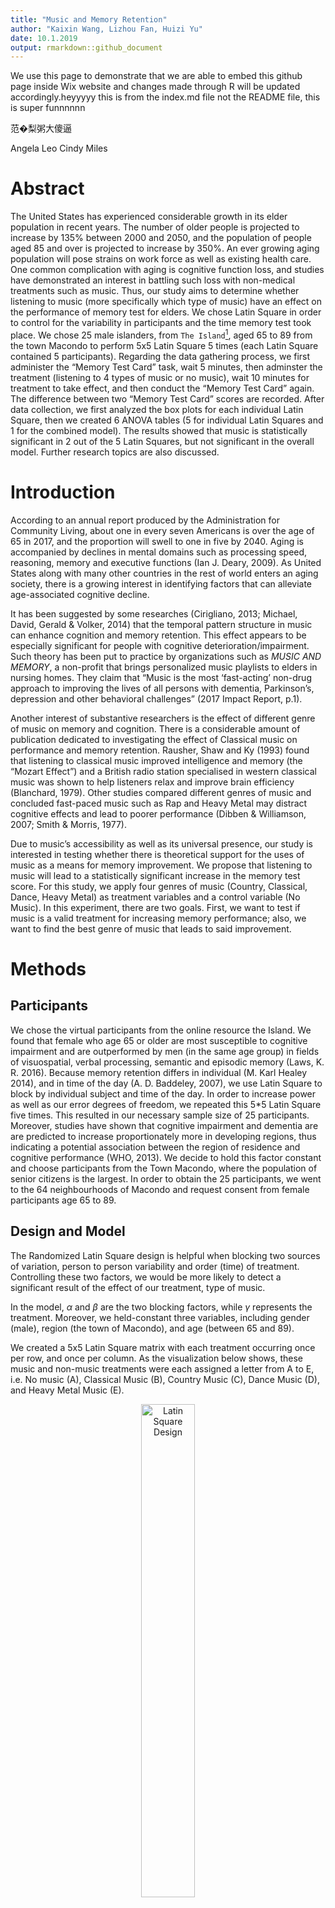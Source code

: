 ```yaml
---
title: "Music and Memory Retention"
author: "Kaixin Wang, Lizhou Fan, Huizi Yu"
date: 10.1.2019
output: rmarkdown::github_document
---
```


We use this page to demonstrate that we are able to embed this github page inside Wix website and changes made through R will be updated accordingly.heyyyyy this is from the index.md file not the README file, this is super funnnnnn 

范�梨粥大傻逼

Angela Leo Cindy Miles 

# Abstract

The United States has experienced considerable growth in its elder population in recent years. The number of older people is projected to increase by 135% between 2000 and 2050, and the population of people aged 85 and over is projected to increase by 350%. An ever growing aging population will pose strains on work force as well as existing health care. One common complication with aging is cognitive function loss, and studies have demonstrated an interest in battling such loss with non-medical treatments such as music. Thus, our study aims to determine whether listening to music (more specifically which type of music) have an effect on the performance of memory test for elders. We chose Latin Square in order to control for the variability in participants and the time memory test took place. We chose 25 male islanders, from `The Island`[^1], aged 65 to 89 from the town Macondo to perform 5x5 Latin Square 5 times (each Latin Square contained 5 participants). Regarding the data gathering process, we first administer the "Memory Test Card" task, wait 5 minutes, then adminster the treatment (listening to 4 types of music or no music), wait 10 minutes for treatment to take effect, and then conduct the "Memory Test Card" again. The difference between two "Memory Test Card" scores are recorded. After data collection, we first analyzed the box plots for each individual Latin Square, then we created 6 ANOVA tables (5 for individual Latin Squares and 1 for the combined model). The results showed that music is statistically significant in 2 out of the 5 Latin Squares, but not significant in the overall model. Further research topics are also discussed. 

# Introduction
  
According to an annual report produced by the Administration for Community Living, about one in every seven Americans is over the age of 65 in 2017, and the proportion will swell to one in five by 2040. Aging is accompanied by declines in mental domains such as processing speed, reasoning, memory and executive functions (Ian J. Deary, 2009). As United States along with many other countries in the rest of world enters an aging society, there is a growing interest in identifying factors that can alleviate age-associated cognitive decline.   

It has been suggested by some researches (Cirigliano, 2013; Michael, David, Gerald & Volker, 2014) that the temporal pattern structure in music can enhance cognition and memory retention. This effect appears to be especially significant for people with cognitive deterioration/impairment. Such theory has been put to practice by organizations such as *MUSIC AND MEMORY*, a non-profit that brings personalized music playlists to elders in nursing homes. They claim that "Music is the most 'fast-acting' non-drug approach to improving the lives of all persons with dementia, Parkinson’s, depression and other behavioral challenges" (2017 Impact Report, p.1). 

Another interest of substantive researchers is the effect of different genre of music on memory and cognition. There is a considerable amount of publication dedicated to investigating the effect of Classical music on performance and memory retention. Rausher, Shaw and Ky (1993) found that listening to classical music improved intelligence and memory (the "Mozart Effect") and a British radio station specialised in western classical music was shown to help listeners relax and improve brain efficiency (Blanchard, 1979). Other studies compared different genres of music and concluded fast-paced music such as Rap and Heavy Metal may distract cognitive effects and lead to poorer performance (Dibben & Williamson, 2007; Smith & Morris, 1977).    

Due to music’s accessibility as well as its universal presence, our study is interested in testing whether there is theoretical support for the uses of music as a means for memory improvement. We propose that listening to music will lead to a statistically significant increase in the memory test score. For this study, we apply four genres of music (Country, Classical, Dance, Heavy Metal) as treatment variables and a control variable (No Music). In this experiment, there are two goals. First, we want to test if music is a valid treatment for increasing memory performance; also, we want to find the best genre of music that leads to said improvement. 

# Methods

## Participants

We chose the virtual participants from the online resource the Island. We found that female who age 65 or older are most susceptible to cognitive impairment and are outperformed by men (in the same age group) in fields of visuospatial, verbal processing, semantic and episodic memory (Laws, K. R. 2016). Because memory retention differs in individual (M. Karl Healey 2014), and in time of the day (A. D. Baddeley, 2007), we use Latin Square to block by individual subject and time of the day. In order to increase power as well as our error degrees of freedom, we repeated this 5*5 Latin Square five times. This resulted in our necessary sample size of 25 participants. Moreover, studies have shown that cognitive impairment and dementia are are predicted to increase proportionately more in developing regions, thus indicating a potential association between the region of residence and cognitive performance (WHO, 2013). We decide to hold this factor constant and choose participants from the Town Macondo, where the population of senior citizens is the largest. In order to obtain the 25 participants, we went to the 64 neighbourhoods of Macondo and request consent from female participants age 65 to 89. 

## Design and Model

The Randomized Latin Square design is helpful when blocking two sources of variation, person to person variability and order (time) of treatment. Controlling these two factors, we would be more likely to detect a significant result of the effect of our treatment, type of music. 

In the model, $\alpha$ and $\beta$ are the two blocking factors, while $\gamma$ represents the treatment. Moreover, we held-constant three variables, including gender (male), region (the town of Macondo), and age (between 65 and 89).


We created a 5x5 Latin Square matrix with each treatment occurring once per row, and once per column. As the visualization below shows, these music and non-music treatments were each assigned a letter from A to E, i.e. No music (A), Classical Music (B), Country Music (C), Dance Music (D), and Heavy Metal Music (E).

<center>

![Latin Square Design](Square.png){width=45%}

</center>

Then we created 5 replicates of the 5x5 Latin Square. To make a complete random Latin-square design, we implemented the random assignment method to shuffle the rows and columns. Using R, we assigned the numbers from 1 to 25 to the 25 participants and generated a random sequence (A) of number from 1 to 25 (`set.seed(100000)`). Then we generated a random sequence (B) of 1 to 5 (`set.seed(100000)`). We assigned the participants indexed with the first five number of sequence A to the Latin Square replicate indexed with the first number in sequence B and the next five in A to the second number in B, etc. Finally, we randomly permuted the columns, randomly permute the rows, and then assign the treatments to the Latin letters in a random fashion. We ensured each treatment occur once in each row and each column.

## Instrument

To conduct the study, we selected our participants from the Island to gather our sample on the open platform The Island. To measure music’s’ effects on memory of the simulated islanders on The Island, we used the different genres of music under the “Music” task to assign treatment at designated time and to record performance of “Memory Test Card”. Measurement errors were introduced and tolerated in the study as the time of measurement cannot be exact (e.g., 9 am sharp), i.e. we allowed small measuring errors since it would not have significant impact on our final result. As the data collection process of this project is highly collocative, we used Google Sheet to record data collected on the Island. For data analysis and data visualization, we used R and its related packages and worded on the IDE of RStudio. 

## Procedure

For each Latin Square, we first measured the performance of “Memory Test Card”, then waited for 5 minutes. Then, we assigned treatments according to the randomized diagram; after the music treatment finishes, we waited 10 minutes before performing the second “Memory Test Card”. We replicated this process for all 5 Latin Squares and recorded the results into the Google Sheet.

## Data Analysis

Using R, we conducted an ANOVA test on the data. We first loaded the data into R and used aov() function to analyze if there is any difference among the effects of different genre of music on memory retention among the 5 Latin Squares in the gathered data. In this process, we obtained the degrees of freedom, sum of squares and mean sum of squares for row and column blocks, the treatment, and their F and p-values in the summary tables. Finally, we conducted a Tukey HSD analysis to see how some certain variations by treatment predictor can be explained. The result data structure is shown below.

```r
library(pander)
table <- read.csv("ProjectData.csv")
data <- table[, 1:9]
data$ID <- as.factor(data$ID)
table <- data[, 1:6]
knitr::kable(head(table, 5), caption = "Structure of data collected - Latin Square 1")
```

# Results

## Box Plots

**Boxplot for each individual Latin Square:** 

The median is represented by the black bar in the middle, where the “box” depicts the 1st and 3rd quantiles. Potential outliers are displayed as black circles.

```r
# Boxplot for each square:
par(mfrow = c(2,2))
table1 <- table[1:25, ]
table2 <- table[26:50, ]
table3 <- table[51:75, ]
table4 <- table[76:100, ]
table5 <- table[101:125, ]
boxplot(difference ~ treatment, data = table1, main = "Latin Square 1", col = as.integer(table1$treatment) + 1, xlab = "treatment", ylab = "difference", names = c("Empty", "Classical", "Country", "Dance", "Heavy Metal"), cex.axis = 0.55)
boxplot(difference ~ treatment, data = table2, main = "Latin Square 2", col = as.integer(table2$treatment) + 1, xlab = "treatment", ylab = "difference", names = c("Empty", "Classical", "Country", "Dance", "Heavy Metal"), cex.axis = 0.55)
```

```r
par(mfrow = c(2,2))
boxplot(difference ~ treatment, data = table3, main = "Latin Square 3", col = as.integer(table3$treatment) + 1, xlab = "treatment", ylab = "difference", names = c("Empty", "Classical", "Country", "Dance", "Heavy Metal"), cex.axis = 0.55)
boxplot(difference ~ treatment, data = table4, main = "Latin Square 4", col = as.integer(table4$treatment) + 1, xlab = "treatment", ylab = "difference", names = c("Empty", "Classical", "Country", "Dance", "Heavy Metal"), cex.axis = 0.55)
```

```r
par(mfrow = c(2,2))
boxplot(difference ~ treatment, data = table5, main = "Latin Square 5", col = as.integer(table5$treatment) + 1, xlab = "treatment", ylab = "difference", names = c("Empty", "Classical", "Country", "Dance", "Heavy Metal"), cex.axis = 0.55)
```

**Boxplot for all five Latin Squares combined:** 

The median is represented by the black bar in the middle, where the “box” depicts the 1st and 3rd quantiles. Potential outliers are displayed as black circles.

```r
# Boxplot for all Latin Squares:
boxplot(difference ~ treatment, data = table, main = "All Latin Squares", col = as.integer(table$treatment) + 1, xlab = "treatment", ylab = "difference", names = c("Empty", "Classical", "Country", "Dance", "Heavy Metal"), cex.axis = 0.75)
```

We began our exploratory data analysis by looking at the boxplots for each Latin Square and the boxplot for all five Latin Squares combined. We observe no significant difference in the mean of 5 music treatments in Latin square 2, 3 and 4. In Latin square 1 and 5, there appears to be a larger disparity between treatments. The boxplot for combined model showed no significant difference in mean for each treatment either. We proceed to ANOVA for further analysis. 

## Analysis of Variance (ANOVA)

We divided our analysis of variance (ANOVA) into two sections: 

**Part 1: ANOVA of five individual Latin Squares:**

```r
# ANOVA for before ~ ID + time
anova_before <- aov(before ~ ID + time, data = table)
# ANOVA for all five Latin Squares
anova <- aov(difference ~ treatment + ID + time, data = table)
table1 <- table[1:25, ]
table2 <- table[26:50, ]
table3 <- table[51:75, ]
table4 <- table[76:100, ]
table5 <- table[101:125, ]
# ANOVA for individual Latin Square:
anova1 <- aov(difference ~ treatment + ID + time, data = table1)
anova2 <- aov(difference ~ treatment + ID + time, data = table2)
anova3 <- aov(difference ~ treatment + ID + time, data = table3)
anova4 <- aov(difference ~ treatment + ID + time, data = table4)
anova5 <- aov(difference ~ treatment + ID + time, data = table5)
```

**Latin Square 1:**

`r pander(summary(anova1), caption = "Analysis of Variance Table for Latin Square 1", split.table = Inf)`

**Latin Square 2:**

`r pander(summary(anova2), caption = "Analysis of Variance Table for Latin Square 2", split.table = Inf)`

**Latin Square 3:**

`r pander(summary(anova3), caption = "Analysis of Variance Table for Latin Square 3", split.table = Inf)`

**Latin Square 4:**

`r pander(summary(anova4), caption = "Analysis of Variance Table for Latin Square 4", split.table = Inf)`

**Latin Square 5:**

`r pander(summary(anova5), caption = "Analysis of Variance Table for Latin Square 5", split.table = Inf)`

**Part II: ANOVA for all five Latin Squares**:

`r pander(summary(anova), caption = "Analysis of Variance Table for five Latin Squares", split.table = Inf)`

The ANOVA tables show that treatment is not significant in Latin Squares 2,3,4. The p-values are 0.45, 0.459, 0.199 and 0.426 respectively, which are higher than the critical value of 0.05. Thus, we cannot conclude that there is a relationship between Music treatment and change in Memory Test performance. However, for Latin square 1 and 5, we can see significant p-values for treatment: 0.0012 and 0.02564. Next, we combine the five Latin Squares together to test the overall significance. Unfortunately, treatment was not significant in the combined model (p-value of 0.2849). 

## Multiple groups comparison

```r
par(mfrow = c(2,2))
plot(TukeyHSD(anova1, "treatment"), las = 1, col = "brown", cex.axis = 0.6)
title(sub = "Latin Square 1", cex = 0.8)
plot(TukeyHSD(anova5, "treatment"), las = 1, col = "brown", cex.axis = 0.6)
title(sub = "Latin Square 5", cex = 0.8)
```

Finding treatment significant in Latin square 1 and 5, we proceed to conducting post-hoc TukeyHSD test to investigate which two music genres lead to statistically different changes in memory performance. From the plot for Latin Square 1, the two confidence intervals for pairwise comparison for "Country Music and Classical Music", and for "Heavy Metal Music and Classical Music” do not contain 0. This indicates that for Latin square 1, the mean of Country Music and Classical Music are statistically significant, as well as the mean of Heavy Metal Music and Classical Music. However, in Latin square 5, all pairwise comparison intervals contain 0. Thus, we conclude for Latin Square 5, none of the 5 treatment means are statistically different from each other.

## Residual Diagnostics

```r
par(mfrow = c(2,2))
plot(anova)
```

Based on the residuals vs. fitted values plot, there is no certain pattern in the graph, and the average value of error terms is mostly around zero. This indicates that the assumption of independent error terms with average value of zero is satisfied. Based on the normal QQ-plot, we observe that most of the data points are around the 45-degree line through the origin. This indicates that the assumption of normally distributed error terms is mostly satisfied. Based on the $\sqrt{standardized\ residuals}$ vs. fitted values plot, we observe that there is no obvious trend in the value of $\sqrt{standardized\ residuals}$. This indicates that the assumption of constant variance of error terms is also mostly satisfied.

# Discussion

Using a complete random 5 times 5 Latin-square design with 5 replicates, we collected data from 25 male islanders. After running our selected tests on them, we did a bunch of analysis accordingly. We used box-plot for exploration. Although there is no significant difference among the mean of 5 music treatments in Latin square 2,3 and 4, In Latin square 1 and 5, there seems to exist a larger disparity between treatments. Therefore, we further our study using ANOVA which demonstrated significant results of Latin square 1 and 5 and confirmed our finding in the explorative analysis. 

The next step of our analysis, the multiple groups comparison, allowed us to further investigate which two music genres lead to statistically different changes in memory performance. As the line plots indicated, both the mean of Country Music and Classical Music and the mean of Heavy Metal Music and Classical Music are significantly effective on the change of memory test performance. Also, after checking the assumptions of our linear model of , we then conclude that our model, $y_{ijk} = \mu + \alpha_{i} + \beta_{j} + \gamma_{k} + \epsilon_{ijk},\ where\  i, j, k = 1, 2, 3, 4, 5$, in which $\alpha$ and $\beta$ are the two blocking factors and $\gamma$ represents the treatment, is valid. 

However, our results showed that there is limited evidence supporting music's significance in affecting memory test score. This coincides with the current controversial view on music's effectiveness in improving memory. There are a few drawbacks in our design that might compromise the results. The Latin Square design we employed does not assume interaction between the rows, columns and the treatment factor. However, it maybe possible that some individuals performed better in memory test at specific time of the day. Moreover, although literature supported that memory performance differs at different times of the day, it is not a significant blocking factor in our model. As a result, choosing another blocking factor may render treatment more significant. Another potential aspect that may influence our result is the islanders' ability to learn the Memory Test as the same test is repeated 5 times throughout the day. 

# Conclusion

It is widely acknowledged that the memory problem, as one of the main mental domain issues, is related to human aging and cognitive function loss is a serious complication facing the aging US society. With a shrinking workforce as the elders are unable to perform routine tasks, the economy is likely suffer. Additional strains might be placed on the health care system. Through our research, we aim at testing the effectiveness of non-medical treatment, such as music of different genre, as mediators to age related memory loss. Our results attempt to support or refute the idea of using some certain genre of music as a potential non-medical treatment for memory loss problems for senior citizens.

To discuss the problem of our research and the possible further steps, we visualized the the age distribution of 25 senior male islanders that we sampled during the experiment. As the bar plot of the distribution shows, two points are clear. For age distribution, most of the senior male islanders have the age between 65 to 80 years old. Also, we primarily focus on the investigation of male. 

```r
par(mfrow = c(2,2))
hist(data$age[!is.na(data$age)], main = "Age distribution of 25 islanders", col = "cyan", xlab = "age")
barplot(table(data$Favorite.Music[data$Favorite.Music != "", drop = T]), main = "Favorite music of 25 islanders", col = "cyan", xlab = "music type", names = c("classical", "country", "dance"))
```

Since we are able to easily access the females on the island, we can choose to sample female senior islanders in the experiment. In further studies, we consider sample senior female islanders to investigate whether music has effects on memory for them. It would also be helpful to further investigate a larger range of age. It is important to notice that, we accept individual variances, as the latin-square design can handle them. To increase power, we would also like to repeat our experiment with more Latin Squares and more samples. 

After conducting the experiment on the Island, we also sent out a post-experiment survey to the selected 25 islanders. The purpose of this survey is to see which type of music is the islander's favorite, among all four types of music (classical, country, dance and heavy metal music). The result of the survey is shown as below. For their favorite music types, most of the islanders sampled prefer listening to classical music, while a small portion of the islanders prefer country and dance music. One important observation is that none of the 25 islanders we sampled prefer listening to heavy metal music, which may be closely connected with results.

\newpage 

# References

## Journal References

(1) [`Music And The Brain`](https://www.scientificamerican.com/article/music-and-the-brain-2006-09/), Norman M. Weinberger. *Scientific American*, September 1, 2006.
(2) [`Music Moves Brain to Pay Attention`](https://med.stanford.edu/news/all-news/2007/07/music-moves-brain-to-pay-attention-stanford-study-finds.html), Mitzi Baker. *Stanford Medicine News Center*, August 1, 2007.
(3) [`This is Your Brain on Music`](https://www.cnn.com/2013/04/15/health/brain-music-research/index.html), Elizabeth Landau. *CNN*, January 23, 2018.
(4) [`Music and health`](https://www.health.harvard.edu/staying-healthy/music-and-health), *Harvard Medical School*, July 2011.
(5) [`Individual Differences in Learning and Memory`](https://www.encyclopedia.com/psychology/encyclopedias-almanacs-transcripts-and-maps/individual-differences-learning-and-memory). *Encyclopedia*, 2014.

## Publication References

(1) [`A neuropsychological investigation of music, emotion, and autobiographical memory`](https://search.proquest.com/docview/1701283142?pq-origsite=summon&accountid=14512), Belfi, Amy Meredith. *University of Iowa*, 2015. 
(2) [`Music in the brain: Differences between musicians and non-musicians`](https://search.proquest.com/docview/304910597?pq-origsite=summon&accountid=14512), Orlando, Julie. *University of Northern British Columbia (Canada)*, 2006. 
(3) [`Music for the Mind: A Study Into Musical Preferences, Personality Traits and Memory Retention`](https://search.proquest.com/docview/2083960675?accountid=14512), Rogers, Rhiannon. *Western Sydney University (Australia)*, 2018. 
(4) [`Music and cognitive abilities: A look at the Mozart Effect`](https://search.proquest.com/docview/305228684?pq-origsite=summon&accountid=14512), Bressler, Randy A. *The Chicago School of Professional Psychology*, 2003. 
(5) [`Music and the Brain`](https://www.sciencedirect.com/science/article/pii/S1878875010001129), Edward R. Laws, Jr. *Harvard University*, 2010. 
(6) [`The effect of music genre on a memory task`](https://scholar.utc.edu/cgi/viewcontent.cgi?article=1214&context=mps), Bugter, Darragh & Carden, Randy. *Trevecca Nazarene University*, 2012.
(7) [`Individual Differences in Memory Search and Their Relation to Intelligence`](http://memory.psych.upenn.edu/files/pubs/HealEtal14.pdf), M. Karl Healey. *University of Pennsylvania*, 2014.
(8) [`Memory and time of day`](https://journals.sagepub.com/doi/10.1080/14640747008401939), A. D. Baddeley, J. E. Hatter, Denise Scott & Aileen Snashall. *Quarterly Journal of Experimental Psychology*, 1970.
(9) [`The effect of music genre on a memory task`](https://scholar.utc.edu/mps/vol17/iss2/14), Bugter, Darragh and Carden, Randy. *Modern Psychological Studies, Vol. 17, No.2, Article 14*, 2012. 
(10) [`Music mnemonics aid Verbal Memory and Induce Learning – Related Brain Plasticity in Multiple Sclerosis`](https://www.frontiersin.org/articles/10.3389/fnhum.2014.00395/full), Thaut, Michael & Peterson, David & C McIntosh, Gerald & Hömberg, Volker. *Frontiers in human neuroscience*, 2014.
(11) [`Key Components of the Mozart Effect`](https://journals.sagepub.com/doi/10.2466/pms.1998.86.3.835), Frances H. Rauscher & Gordon L. Shaw. *University of Wiscomin, Osbkosb* & *University of California, Irvine*, 1998.


[^1]: [`The Island: http://island.maths.uq.edu.au`](http://island.maths.uq.edu.au)
[^2]: [`The Island: http://island.maths.uq.edu.au`](http://island.maths.uq.edu.au)